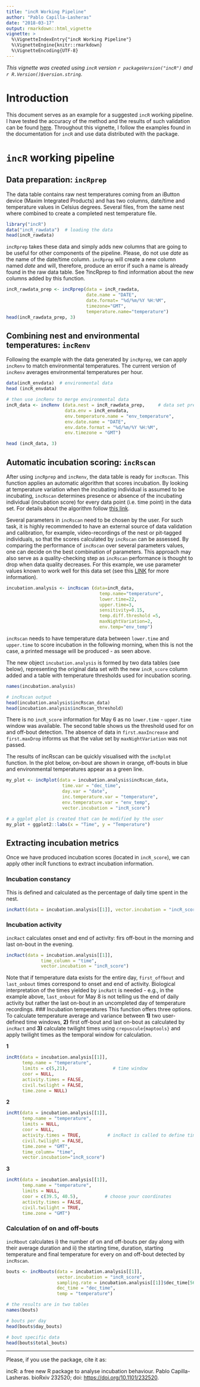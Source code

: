 ```yaml
---
title: "incR Working Pipeline"
author: "Pablo Capilla-Lasheras"
date: "2018-03-17"
output: rmarkdown::html_vignette
vignette: >
  %\VignetteIndexEntry{"incR Working Pipeline"}
  %\VignetteEngine{knitr::rmarkdown}
  %\VignetteEncoding{UTF-8}
---
```


*This vignette was created using `incR` version `r packageVersion("incR")` and 
`r R.Version()$version.string`.*


# Introduction
This document serves as an example for a suggested `incR` working pipeline. I have tested the
accuracy of the method and the results of such validation can be found [here](https://www.biorxiv.org/content/early/2017/12/12/232520). Throughout this vignette, I follow the examples found in the documentation for `incR` and use data distributed with the package.


# `incR` working pipeline

## Data preparation: `incRprep`
The data table contains raw nest temperatures coming from an iButton device (Maxim Integrated Products) and has two 
columns, date/time and temperature values in Celsius degrees. Several files, from the same nest
where combined to create a completed nest temperature file.
```r
library("incR")
data("incR_rawdata")  # loading the data
head(incR_rawdata)
```
`incRprep` takes these data and simply adds new columns that are going to be useful for
other components of the pipeline. Please, do not use *date* as the name of the date/time 
column. `incRprep` will create a new column named *date* and will, therefore, produce an
error if such a name is already found in the raw data table. See ?incRprep to find information 
about the new columns added by this function.
```r
incR_rawdata_prep <- incRprep(data = incR_rawdata,
                              date.name = "DATE",
                              date.format= "%d/%m/%Y %H:%M",
                              timezone="GMT",
                              temperature.name="temperature")
head(incR_rawdata_prep, 3)
```

## Combining nest and environmental temperatures: `incRenv`
Following the example with the data generated by `incRprep`, we can apply `incRenv` to
match environmental temperatures. The current version of `incRenv` averages environmental
temperatures per hour.
```r
data(incR_envdata)  # environmental data
head (incR_envdata)

# then use incRenv to merge environmental data
incR_data <- incRenv (data.nest = incR_rawdata_prep,     # data set prepared by incRprep
                      data.env = incR_envdata, 
                      env.temperature.name = "env_temperature", 
                      env.date.name = "DATE", 
                      env.date.format = "%d/%m/%Y %H:%M", 
                      env.timezone = "GMT")

head (incR_data, 3)
```
 
## Automatic incubation scoring: `incRscan`
After using `incRprep` and `incRenv`, the data table is ready for `incRscan`. This function
applies an automatic algorithm that scores incubation. By looking at temperature variation
when the incubating individual is assumed to be incubating, `incRscan` determines presence
or absence of the incubating individual (incubation score) for every data point (i.e. time point) in the data set. For details about the algorithm follow 
[this link](https://www.biorxiv.org/content/early/2017/12/12/232520).


Several parameters in `incRscan` need to be chosen by the user. For such task, it is
highly recommended to have an external source of data validation and calibration, 
for example, video-recordings of the nest or pit-tagged individuals, so that the 
scores calculated by `incRscan` can be assessed. By comparing the performance of `incRscan` 
over several parameters values, one can decide on the best combination of parameters. 
This approach may also serve as a quality-checking step as `incRscan` performance is thought
to drop when data quality decreases. For this example, we use parameter values known to work well
for this data set (see this [LINK](https://www.biorxiv.org/content/early/2017/12/12/232520)
for more information).
```r
incubation.analysis <- incRscan (data=incR_data, 
                                   temp.name="temperature",
                                   lower.time=22,
                                   upper.time=3,
                                   sensitivity=0.15,
                                   temp.diff.threshold =5,
                                   maxNightVariation=2,
                                   env.temp="env_temp")
```
`incRscan` needs to have temperature data between `lower.time` and `upper.time` to score
incubation in the following morning, when this is not the case, a printed message 
will be produced - as seen above.


The new object `incubation.analysis` is formed by two data tables (see below), 
representing the original data set with the new `incR_score` column added and a table 
with temperature thresholds used for incubation scoring.
```r
names(incubation.analysis)

# incRscan output
head(incubation.analysis$incRscan_data)
head(incubation.analysis$incRscan_threshold)
```
There is no `incR_score` information for May 6 as no `lower.time` - `upper.time` window was 
available. The second table shows us the threshold used for on and off-bout detection. 
The absence of data in `first.maxIncrease` and `first.maxDrop` informs us that the
value set by `maxNightVariation` was not passed. 

The results of incRscan can be quickly visualised with the `incRplot` function. In the plot below, 
on-bout are shown in orange, off-bouts in blue and environmental temperatures appear as a 
green line.
```r
my_plot <- incRplot(data = incubation.analysis$incRscan_data,
                     time.var = "dec_time", 
                     day.var = "date", 
                     inc.temperature.var = "temperature", 
                     env.temperature.var = "env_temp",
                     vector.incubation = "incR_score")

# a ggplot plot is created that can be modified by the user
my_plot + ggplot2::labs(x = "Time", y = "Temperature")
```
## Extracting incubation metrics
Once we have produced incubation scores (located in `incR_score`), we can apply other 
incR functions to extract incubation information.


### Incubation constancy
This is defined and calculated as the percentage of daily time spent in the nest.
```r
incRatt(data = incubation.analysis[[1]], vector.incubation = "incR_score")
```
### Incubation activity
`incRact` calculates onset and end of activity: firs off-bout in the morning and last on-bout in the evening.
```r
incRact(data = incubation.analysis[[1]],
             time_column = "time",
             vector.incubation = "incR_score")
```
Note that if temperature data exists for the entire day, `first_offbout` and `last_onbout`
times correspond to onset and end of activity. Biological interpretation of the times yielded 
by `incRatt` is needed - e.g., in the example above, `last_onbout` for May 8 is not
telling us the end of daily activity but rather the last on-bout in an uncompleted day of
temperature recordings.
### Incubation temperatures
This function offers three options. To calculate temperature average and variance between **1)**
two user-defined time windows, **2)** first off-bout and last on-bout as 
calculated by `incRact` and **3)** calculate twilight times using `crepuscule{maptools}`
and apply twilight times as the temporal window for calculation.

**1**
```r
incRt(data = incubation.analysis[[1]], 
      temp.name = "temperature", 
      limits = c(5,21),                 # time window
      coor = NULL, 
      activity.times = FALSE, 
      civil.twilight = FALSE, 
      time.zone = NULL)              
```
**2**
```r
incRt(data = incubation.analysis[[1]], 
      temp.name = "temperature", 
      limits = NULL,                 
      coor = NULL, 
      activity.times = TRUE,          # incRact is called to define time window
      civil.twilight = FALSE, 
      time.zone = "GMT",
      time_column= "time",
      vector.incubation="incR_score")              
```
**3**
```r
incRt(data = incubation.analysis[[1]], 
      temp.name = "temperature", 
      limits = NULL,                 
      coor = c(39.5, 40.5),          # choose your coordinates
      activity.times = FALSE, 
      civil.twilight = TRUE, 
      time.zone = "GMT")
```
### Calculation of on and off-bouts
`incRbout` calculates i) the number of on and off-bouts per day along with their 
average duration and ii) the starting time, duration, starting temperature and final temperature
for every on and off-bout detected by `incRscan`.
```r
bouts <- incRbouts(data = incubation.analysis[[1]], 
                   vector.incubation = "incR_score",
                   sampling.rate = incubation.analysis[[1]]$dec_time[56] - incubation.analysis[[1]]$dec_time[55],   # sampling interval
                   dec_time = "dec_time",
                   temp = "temperature")

# the results are in two tables
names(bouts)

# bouts per day
head(bouts$day_bouts)

# bout specific data
head(bouts$total_bouts)
```

*****

Please, if you use the package, cite it as: 


incR: a free new R package to analyse incubation behaviour.
Pablo Capilla-Lasheras.
bioRxiv 232520; doi: [https://doi.org/10.1101/232520](https://doi.org/10.1101/232520).
